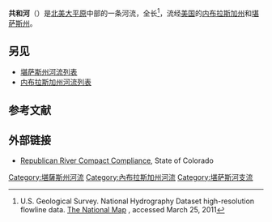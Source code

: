 {{Geobox|River
<!-- *** Heading *** -->
| name = 共和河
| native_name = Republican River
| other_name = Coster Blanches 
| other_name1 = Ki-ra-ru-tah
| other_name2 = Mahohevaohe<ref name=gnis1/>
| other_name3 = 
| category = 
| category_hide = 1
<!-- *** Names **** --> 
| etymology = 
| nickname = 
<!-- *** Image *** -->
| image = Farmers Bridge 9.jpg
| image_caption = 内布拉斯加州[[里弗顿_(内布拉斯加州)|里弗顿]]附近的共和河
| image_size =
<!-- *** Country *** -->
| country = {{flag|United States}}
| state = {{flag|Nebraska}}{{flag|Kansas}}
| region = 
| district = 
| municipality = 
| prefecture = 
| province = 
<!-- *** Family *** -->
| parent =
| tributary_left = [[共和河北汊|共和河北汊]]、[[Frenchman_Creek|Frenchman Creek]]、[[雷德威洛溪|雷德威洛溪]]、[[梅迪辛溪|梅迪辛溪]]
| tributary_right = [[阿里卡利河|阿里卡利河]]、[[共和河南汊|共和河南汊]]、[[Sappa_Creek|Sappa Creek]]、[[Prairie_Dog_Creek|Prairie Dog Creek]]
| city = 
| landmark = 
| river = 
<!-- *** River locations *** -->
| source = 
| source_location = 
| source_region = 
| source_country 
| source_elevation_imperial = 
| source_lat_d = 
| source_lat_m = 
| source_lat_s = 
| source_lat_NS =
| source_long_d = 
| source_long_m = 
| source_long_s = 
| source_long_EW = 
| source_coordinates_note = 
| source1 = 
| source1_location = 
| source1_region = 
| source1_country =
| source1_elevation_imperial = 
| source1_lat_d = 
| source1_lat_m = 
| source1_lat_s = 
| source1_lat_NS =
| source1_long_d = 
| source1_long_m = 
| source1_long_s = 
| source1_long_EW =

| source_confluence = 
| source_confluence_location = [[Haigler,_Nebraska|Haigler, Nebraska]]
| source_confluence_region = 
| source_confluence_country =
| source_confluence_elevation_imperial = 3253
| source_confluence_lat_d = 40
| source_confluence_lat_m = 01
| source_confluence_lat_s = 12
| source_confluence_lat_NS = N
| source_confluence_long_d = 101
| source_confluence_long_m = 56
| source_confluence_long_s = 16
| source_confluence_long_EW = W
| source_confluence_coordinates_note = <ref name=gnis1>{{cite gnis|id= 485443 |name=Republican River|accessdate=2011-02-01}}</ref>
| mouth = [[堪萨斯河|堪萨斯河]]
| mouth_location = 堪萨斯州[[章克申城_(堪萨斯州)|章克申城]]
| mouth_region = 
| mouth_country =
| mouth_elevation_imperial = 1043
| mouth_lat_d = 39
| mouth_lat_m = 03
| mouth_lat_s = 36
| mouth_lat_NS = N
| mouth_long_d = 98
| mouth_long_m = 48
| mouth_long_s = 05
| mouth_long_EW = W
| mouth_coordinates_note = <ref name=gnis1/>
<!-- *** Dimensions *** -->
| length_imperial = 453 | length_orientation = 
| width_imperial = | width_orientation = 
| depth_imperial = 
| volume_imperial =
| watershed_imperial = 24900
| discharge_imperial = 848
| discharge_location = 堪萨斯州[[章克申城_(堪萨斯州)|章克申城]]，距离河口约{{convert|3|mi|km|abbr=on}}<ref name="nwis">{{cite web|url=http://wdr.water.usgs.gov/wy2012/pdfs/06857100.2012.pdf|title=USGS Gage #06857100 on the Republican River at Junction City, KS|publisher=U.S. Geological Survey|work=National Water Information System|date=1964–2014|accessdate=2014-01-21|archive-date=2014-02-02|archive-url=https://web.archive.org/web/20140202131607/http://wdr.water.usgs.gov/wy2012/pdfs/06857100.2012.pdf|dead-url=no}}</ref>
| discharge_max_imperial = 33300
| discharge_min_imperial = 3.2
<!-- *** Free fields *** -->
| free = 共和河-[[堪萨斯河|堪萨斯河]]-[[密苏里河|密苏里河]]-[[密西西比河|密西西比河]]
| free_type = 流向
| free1 = Swanson Lake, [[Harlan_County_Reservoir|Harlan County Reservoir]], [[Milford_Lake|Milford Lake]]
| free1_type = 水库
<!-- *** Maps *** -->
| map = 
| map_caption = 
| map_background = 
| map_locator =
| map_locator_x =
| map_locator_y = 
<!-- *** Website *** --> 
| website =
| commons =
<!-- *** Footnotes *** -->
| footnotes = 
}}
'''共和河'''（{{lang-en|Republican River}}）是[[北美大平原|北美大平原]]中部的一条河流，全长{{convert|453|mi}}<ref name=NHD>U.S. Geological Survey. National Hydrography Dataset high-resolution flowline data. [http://viewer.nationalmap.gov/viewer/ The National Map] {{Wayback|url=http://viewer.nationalmap.gov/viewer/ |date=20160630110913 }}, accessed March 25, 2011</ref>，流经[[美国|美国]]的[[内布拉斯加州|内布拉斯加州]]和[[堪萨斯州|堪萨斯州]]。

== 另见 ==
{{NIE Poster|year=1905}}
* [[堪萨斯州河流列表|堪萨斯州河流列表]]
* [[内布拉斯加州河流列表|内布拉斯加州河流列表]]

== 参考文献==
{{Reflist|2}}

==外部链接==
{{commons category|Republican River}}
* [https://web.archive.org/web/20160809203400/http://water.state.co.us/SurfaceWater/Compacts/RepublicanRiver/Pages/RepublicanRiverHome.aspx Republican River Compact Compliance], State of Colorado

[[Category:堪薩斯州河流|Category:堪薩斯州河流]]
[[Category:內布拉斯加州河流|Category:內布拉斯加州河流]]
[[Category:堪萨斯河支流|Category:堪萨斯河支流]]